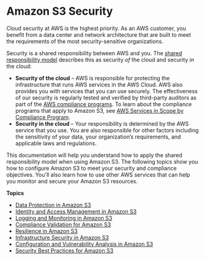 # Amazon S3 Security<a name="security"></a>

Cloud security at AWS is the highest priority\. As an AWS customer, you benefit from a data center and network architecture that are built to meet the requirements of the most security\-sensitive organizations\.

Security is a shared responsibility between AWS and you\. The [shared responsibility model](https://aws.amazon.com/compliance/shared-responsibility-model/) describes this as security *of* the cloud and security *in* the cloud:
+ **Security of the cloud** – AWS is responsible for protecting the infrastructure that runs AWS services in the AWS Cloud\. AWS also provides you with services that you can use securely\. The effectiveness of our security is regularly tested and verified by third\-party auditors as part of the [AWS compliance programs](https://aws.amazon.com/compliance/programs/)\. To learn about the compliance programs that apply to Amazon S3, see [AWS Services in Scope by Compliance Program](https://aws.amazon.com/compliance/services-in-scope/)\.
+ **Security in the cloud** – Your responsibility is determined by the AWS service that you use\. You are also responsible for other factors including the sensitivity of your data, your organization’s requirements, and applicable laws and regulations\. 

This documentation will help you understand how to apply the shared responsibility model when using Amazon S3\. The following topics show you how to configure Amazon S3 to meet your security and compliance objectives\. You'll also learn how to use other AWS services that can help you monitor and secure your Amazon S3 resources\. 

**Topics**
+ [Data Protection in Amazon S3](DataDurability.md)
+ [Identity and Access Management in Amazon S3](s3-access-control.md)
+ [Logging and Monitoring in Amazon S3](s3-incident-response.md)
+ [Compliance Validation for Amazon S3](s3-compliance.md)
+ [Resilience in Amazon S3](disaster-recovery-resiliency.md)
+ [Infrastructure Security in Amazon S3](network-isolation.md)
+ [Configuration and Vulnerability Analysis in Amazon S3](vulnerability-analysis-and-management.md)
+ [Security Best Practices for Amazon S3](security-best-practices.md)